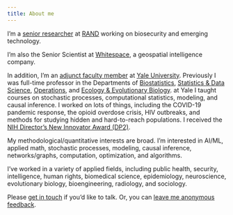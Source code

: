 ```yaml
---
title: About me
---
```


I'm a [senior researcher](https://www.rand.org/about/people/c/crawford_forrest.html) at [RAND](https://rand.org) working on biosecurity and emerging technology.  

I'm also the Senior Scientist at [Whitespace](https://inthewhitespace.com/), a geospatial intelligence company. 

In addition, I'm an [adjunct faculty member](https://ysph.yale.edu/profile/forrest_crawford/) at [Yale University](http://www.yale.edu).  Previously I was full-time professor in the Departments of [Biostatistics](http://publichealth.yale.edu/biostat), [Statistics & Data Science](https://statistics.yale.edu), [Operations](http://som.yale.edu/programs/doctoral/overview/operations), and [Ecology & Evolutionary Biology](http://eeb.yale.edu).  at Yale I taught courses on stochastic processes, computational statistics, modeling, and causal inference. I worked on lots of things, including the COVID-19 pandemic response, the opioid overdose crisis, HIV outbreaks, and methods for studying hidden and hard-to-reach populations.  I received the [NIH Director's New Innovator Award (DP2)](https://commonfund.nih.gov/newinnovator). 

My methodological/quantitative interests are broad. I'm interested in AI/ML, applied math, stochastic processes, modeling, causal inference, networks/graphs, computation, optimization, and algorithms. 

I've worked in a variety of applied fields, including public health, security, intelligence, human rights, biomedical science, epidemiology, neuroscience, evolutionary biology, bioengineering, radiology, and sociology. 

Please [get in touch](contact) if you'd like to talk. Or, you can [leave me anonymous feedback](https://www.admonymous.co/forrestcrawford). 


